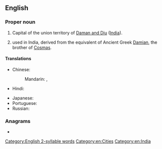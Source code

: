 {{also|daman|damán|dã man}}
==English==
{{wikipedia}}

===Proper noun===
{{en-proper noun}}

# Capital of the union territory of [[Daman and Diu]] ([[India]]).
# {{given name|lang=en|male|from=Sanskrit}} used in India, derived from the {{etyl|sa|en}} equivalent of Ancient Greek [[Damian]], the brother of [[Cosmas]].

====Translations====
{{trans-top|state capital of Daman and Diu, India}}
* Chinese:
*: Mandarin: {{t+|cmn|達曼|sc=Hani}}, {{t+|cmn|达曼|tr=Dāmàn|sc=Hani}}
* Hindi: {{t+|hi|दमन|tr=daman}}
{{trans-mid}}
* Japanese: {{t|ja|ダマン|tr=Daman}}
* Portuguese: {{t+|pt|Damão}}
* Russian: {{t|ru|Дама́н|m}}
{{trans-bottom}}

===Anagrams===
* {{anagrams|en|a=aadmn|A and M|A. and M.|Madan|Manda|ad-man|adman|amand}}

[[Category:English 2-syllable words]]
[[Category:en:Cities]]
[[Category:en:India]]